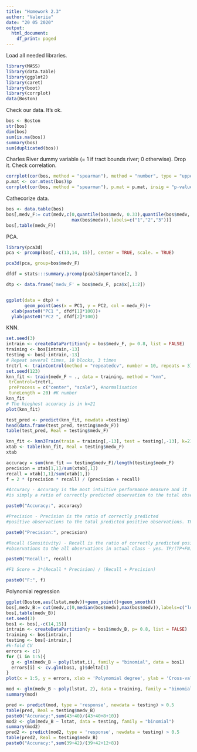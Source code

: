 ---
title: "Homework 2.3"
author: "Valeriia"
date: "20 05 2020"
output:
  html_document:
    df_print: paged
---
Load all needed libraries.
```{r message=F, warning=F}
library(MASS)
library(data.table)
library(ggplot2)
library(caret)
library(boot)
library(corrplot)
data(Boston)
```

Check our data. It's ok.
```{r}
bos <- Boston
str(bos)
dim(bos)
sum(is.na(bos))
summary(bos)
sum(duplicated(bos))
```

Charles River dummy variable (= 1 if tract bounds river; 0 otherwise). Drop it.
Check correlation. 

```{r}
corrplot(cor(bos, method = "spearman"), method = "number", type = "upper", diag = FALSE)
p.mat <- cor.mtest(bos)$p
corrplot(cor(bos, method = "spearman"), p.mat = p.mat, insig = "p-value", sig.level = -1)
```

Cathecorize data.

```{r}
bos <- data.table(bos)
bos[,medv_F:= cut(medv,c(0,quantile(bos$medv, 0.33),quantile(bos$medv, 0.66), 
                         max(bos$medv)),labels=c("1","2","3"))]
bos[,table(medv_F)]
```

PCA.
```{r}
library(pca3d)
pca <- prcomp(bos[,-c(13,14, 15)], center = TRUE, scale. = TRUE)

pca3d(pca, group=bos$medv_F)

dfdf = stats:::summary.prcomp(pca)$importance[2, ]

dtp <- data.frame('medv_F' = bos$medv_F, pca$x[,1:2])


ggplot(data = dtp) + 
       geom_point(aes(x = PC1, y = PC2, col = medv_F))+
  xlab(paste0("PC1 ", dfdf[1]*100))+
  ylab(paste0("PC2 ", dfdf[2]*100))
```

KNN. 
```{r}
set.seed(3)
intrain <- createDataPartition(y = bos$medv_F, p= 0.8, list = FALSE)
training <- bos[intrain,-13]
testing <- bos[-intrain,-13]
# Repeat several times, 10 blocks, 3 times
trctrl <- trainControl(method = "repeatedcv", number = 10, repeats = 3)
set.seed(123)
knn_fit <- train(medv_F ~ ., data = training, method = "knn",
 trControl=trctrl,
 preProcess = c("center", "scale"), #normalisation
 tuneLength = 20) #K number
knn_fit
# The hieghest accuracy is in k=21
plot(knn_fit)

test_pred <- predict(knn_fit, newdata =testing)
head(data.frame(test_pred, testing$medv_F))
table(test_pred, Real = testing$medv_F)

knn_fit <- knn3Train(train = training[,-13], test = testing[,-13], k=21, cl = training$medv_F)
xtab <- table(knn_fit, Real = testing$medv_F)
xtab

accuracy = sum(knn_fit == testing$medv_F)/length(testing$medv_F)
precision = xtab[1,1]/sum(xtab[,1])
recall = xtab[1,1]/sum(xtab[1,])
f = 2 * (precision * recall) / (precision + recall)

#Accuracy - Accuracy is the most intuitive performance measure and it 
#is simply a ratio of correctly predicted observation to the total observations. (TP+TN)/(FP+FN+TP+TN)

paste0("Accuracy:", accuracy)

#Precision - Precision is the ratio of correctly predicted 
#positive observations to the total predicted positive observations. TP/(TP+FP)

paste0("Precision:", precision)

#Recall (Sensitivity) - Recall is the ratio of correctly predicted positive 
#observations to the all observations in actual class - yes. TP/(TP+FN)

paste0("Recall:", recall)

#F1 Score = 2*(Recall * Precision) / (Recall + Precision)

paste0("F:", f)
```
Polynomial regression

```{r warning=F, message=F}
ggplot(Boston,aes(lstat,medv))+geom_point()+geom_smooth()
bos[,medv_B:= cut(medv,c(0,median(bos$medv),max(bos$medv)),labels=c("low","high"))]
bos[,table(medv_B)]
set.seed(3)
bos1 <- bos[,-c(14,15)]
intrain <- createDataPartition(y = bos1$medv_B, p= 0.8, list = FALSE)
training <- bos[intrain,]
testing <- bos[-intrain,]
#k-fold CV
errors <- c()
for (i in 1:5){
  g <- glm(medv_B ~ poly(lstat,i), family = "binomial", data = bos1)
  errors[i] <- cv.glm(bos1, g)$delta[1]
}
plot(x = 1:5, y = errors, xlab = 'Polynomial degree', ylab = 'Cross-validation')

mod <- glm(medv_B ~ poly(lstat, 2), data = training, family = "binomial")
summary(mod)
```

```{r}
pred <- predict(mod, type = 'response', newdata = testing) > 0.5
table(pred, Real = testing$medv_B)
paste0("Accuracy:",sum(43+40)/(43+40+8+10))
mod2 <- glm(medv_B ~ lstat, data = testing, family = "binomial")
summary(mod2)
pred2 <- predict(mod2, type = 'response', newdata = testing) > 0.5
table(pred2, Real = testing$medv_B)
paste0("Accuracy:",sum(39+42)/(39+42+12+8))
```